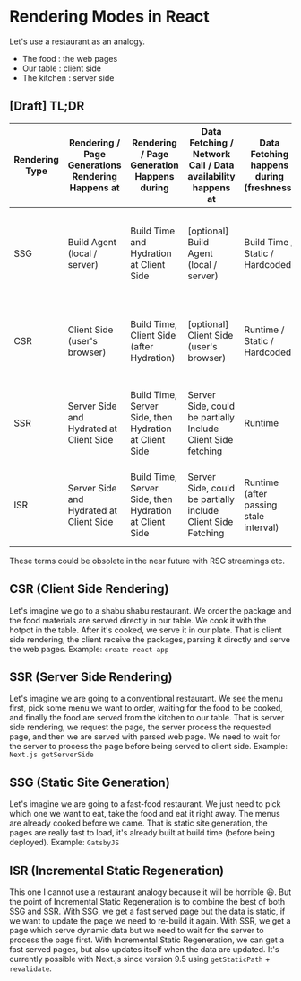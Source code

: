 # Rendering Modes in React

Let's use a restaurant as an analogy.

- The food : the web pages
- Our table : client side
- The kitchen : server side

## [Draft] TL;DR

| Rendering Type | Rendering / Page Generations Rendering Happens at | Rendering / Page Generation Happens during             | Data Fetching / Network Call / Data availability happens at  | Data Fetching happens during (freshness) | Data Freshness                                          | JS Required for Rendering | Examples                                                                                                                                |
| -------------- | ------------------------------------------------- | ------------------------------------------------------ | ------------------------------------------------------------ | ---------------------------------------- | ------------------------------------------------------- | ------------------------- | --------------------------------------------------------------------------------------------------------------------------------------- |
| SSG            | Build Agent (local / server)                      | Build Time and Hydration at Client Side                | [optional] Build Agent (local / server)                      | Build Time / Static / Hardcoded          | Once / Static                                           | 🟧                        | 11ty, Hugo, jekyll, Nextra, Vitepress, Gatsby, Next.js SSG (getStaticSiteProps, getStaticPaths) / Next.js Default Rendering Mode, Astro |
| CSR            | Client Side (user's browser)                      | Build Time, Client Side (after Hydration)              | [optional] Client Side (user's browser)                      | Runtime / Static / Hardcoded             | Every Request / Depends on the API's Cache header       | ✅                        | CRA, Vite React                                                                                                                         |
| SSR            | Server Side and Hydrated at Client Side           | Build Time, Server Side, then Hydration at Client Side | Server Side, could be partially Include Client Side fetching | Runtime                                  | Every Request / Depends on the API's Cache header       | 🟧                        | Next.js SSR (getServerSideProps), Gatsby SSR, Remix, Astro                                                                              |
| ISR            | Server Side and Hydrated at Client Side           | Build Time, Server Side, then Hydration at Client Side | Server Side, could be partially include Client Side Fetching | Runtime (after passing stale interval)   | Depends on the revalidate interval / API's cache header | 🟧                        | Next.js ISR, Gatsby DSR                                                                                                                 |

These terms could be obsolete in the near future with RSC streamings etc.

## CSR (Client Side Rendering)

Let's imagine we go to a shabu shabu restaurant. We order the package and the food materials are served directly in our table. We cook it with the hotpot in the table. After it's cooked, we serve it in our plate. That is client side rendering, the client receive the packages, parsing it directly and serve the web pages. Example: `create-react-app`

## SSR (Server Side Rendering)

Let's imagine we are going to a conventional restaurant. We see the menu first, pick some menu we want to order, waiting for the food to be cooked, and finally the food are served from the kitchen to our table. That is server side rendering, we request the page, the server process the requested page, and then we are served with parsed web page. We need to wait for the server to process the page before being served to client side. Example: `Next.js getServerSide`

## SSG (Static Site Generation)

Let's imagine we are going to a fast-food restaurant. We just need to pick which one we want to eat, take the food and eat it right away. The menus are already cooked before we came. That is static site generation, the pages are really fast to load, it's already built at build time (before being deployed). Example: `GatsbyJS`

## ISR (Incremental Static Regeneration)

This one I cannot use a restaurant analogy because it will be horrible 😆. But the point of Incremental Static Regeneration is to combine the best of both SSG and SSR. With SSG, we get a fast served page but the data is static, if we want to update the page we need to re-build it again. With SSR, we get a page which serve dynamic data but we need to wait for the server to process the page first. With Incremental Static Regeneration, we can get a fast served pages, but also updates itself when the data are updated. It's currently possible with Next.js since version 9.5 using `getStaticPath` + `revalidate`.
